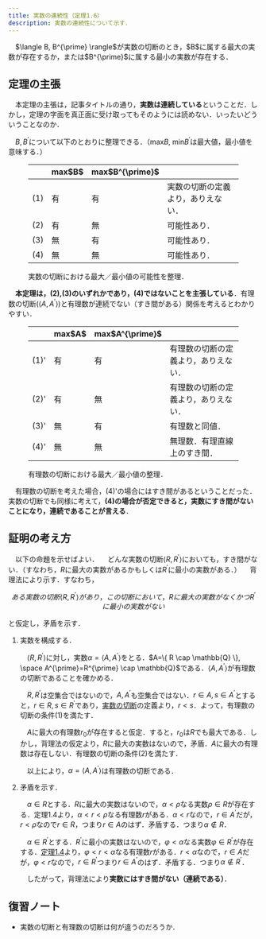 ```yaml
---
title: 実数の連続性（定理1.6）
description: 実数の連続性について示す．
---
```


<Card title="定理1.6（実数の連続性）">
　$\langle B, B^{\prime} \rangle$が実数の切断のとき，$B$に属する最大の実数が存在するか，または$B^{\prime}$に属する最小の実数が存在する．
</Card>

## 定理の主張
　本定理の主張は，記事タイトルの通り，**実数は連続している**ということだ．しかし，定理の字面を真正面に受け取ってもそのようには読めない．いったいどういうことなのか．

　$B, B^{\prime}$について以下のとおりに整理できる．（max$B$, min$B^{\prime}$は最大値，最小値を意味する．）

<figure>
    <table>
        <thead>
            <tr>
                <th></th> <th>max$B$</th> <th>max$B^{\prime}$</th> <th></th>
            </tr>
        </thead>
        <tr>
            <td>(1)</td> <td>有</td> <td>有</td> <td>実数の切断の定義より，ありえない．</td>
        </tr>
        <tr>
            <td>(2)</td> <td>有</td> <td>無</td> <td>可能性あり．</td>
        </tr>
        <tr>
            <td>(3)</td> <td>無</td> <td>有</td> <td>可能性あり．</td>
        </tr>
        <tr>
            <td>(4)</td> <td>無</td> <td>無</td> <td>可能性あり．</td>
        </tr>
    </table>
    <figcaption>実数の切断における最大／最小値の可能性を整理．</figcaption> 
</figure>

　**本定理は，(2),(3)のいずれかであり，(4)ではないことを主張している**．有理数の切断($\langle A, A^{\prime} \rangle$)と有理数が連続でない（すき間がある）関係を考えるとわかりやすい．

<figure>
    <table>
        <thead>
            <tr>
                <th></th> <th>max$A$</th> <th>max$A^{\prime}$</th> <th></th>
            </tr>
        </thead>
        <tr>
            <td>(1)'</td> <td>有</td> <td>有</td> <td>有理数の切断の定義より，ありえない．</td>
        </tr>
        <tr>
            <td>(2)'</td> <td>有</td> <td>無</td> <td>有理数の切断の定義より，ありえない．</td>
        </tr>
        <tr>
            <td>(3)'</td> <td>無</td> <td>有</td> <td>有理数と同値．</td>
        </tr>
        <tr>
            <td>(4)'</td> <td>無</td> <td>無</td> <td>無理数．有理直線上のすき間．</td>
        </tr>
    </table> 
    <figcaption>有理数の切断における最大／最小値の整理．</figcaption> 
</figure>

　有理数の切断を考えた場合，(4)'の場合にはすき間があるということだった．実数の切断でも同様に考えて，**(4)の場合が否定できると，実数にすき間がないことになり，連続であることが言える**．

## 証明の考え方
　以下の命題を示せばよい．
<Card title="実数の連続性">
　どんな実数の切断$\langle R, R^{\prime}\rangle$においても，すき間がない．（すなわち，$R$に最大の実数があるかもしくは$R^{\prime}$に最小の実数がある．）
</Card>
　背理法により示す．すなわち，

$$
ある実数の切断\langle R, R^{\prime} \rangle があり，この切断において，Rに最大の実数がなく かつ R^{\prime}に最小の実数がない
$$

と仮定し，矛盾を示す．

<Steps>

1. 実数を構成する．

    　$\langle R, R^{\prime} \rangle$に対し，実数$\alpha = \langle A, A^{\prime} \rangle$をとる．$A=\{ R \cap \mathbb{Q} \}, \space A^{\prime}=R^{\prime} \cap \mathbb{Q}$である．$\langle A, A^{\prime} \rangle$が有理数の切断であることを確かめる．

    　$R, R^{\prime}$は空集合ではないので，$A, A^{\prime}$も空集合ではない．$r \in A, s \in A^{\prime}$とすると，$r \in R, s \in R^{\prime}$であり，[実数の切断](/real_number/017_cut/)の定義より，$r < s$．よって，有理数の切断の条件$(1)$を満たす．

    　$A$に最大の有理数$r_0$が存在すると仮定．すると，$r_0$は$R$でも最大である．しかし，背理法の仮定より，$R$に最大の実数はないので，矛盾．$A$に最大の有理数は存在しない．有理数の切断の条件$(2)$を満たす．

    　以上により，$\alpha = \langle A, A^{\prime} \rangle$は有理数の切断である．

2. 矛盾を示す．

    　$\alpha \in R$とする．$R$に最大の実数はないので，$\alpha < \rho$なる実数$\rho \in R$が存在する．定理1.4より，$\alpha < r < \rho$なる有理数$r$がある．$\alpha < r$なので，$r \in A^{\prime}$だが，$r < \rho$なので$r \in R$，つまり$r \in A$のはず．矛盾する．つまり$\alpha \notin R$．

    　$\alpha \in R^{\prime}$とする．$R^{\prime}$に最小の実数はないので，$\varphi < \alpha$なる実数$\varphi \in R^{\prime}$が存在する．[定理1.4](/real_number/014_consistency/)より，$\varphi < r < \alpha$なる有理数$r$がある．$r < \alpha$なので，$r \in A$だが，$\varphi < r$なので，$r \in R^{\prime}$つまり$r \in A^{\prime}$のはず．矛盾する．つまり$\alpha \notin R^{\prime}$．

    　したがって，背理法により**実数にはすき間がない（連続である）**．

</Steps>

## 復習ノート
- 実数の切断と有理数の切断は何が違うのだろうか．
